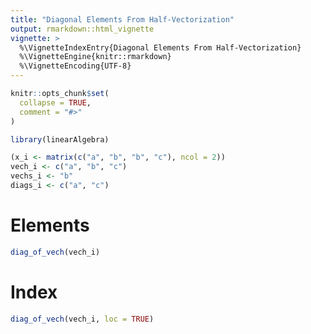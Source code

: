 ```yaml
---
title: "Diagonal Elements From Half-Vectorization"
output: rmarkdown::html_vignette
vignette: >
  %\VignetteIndexEntry{Diagonal Elements From Half-Vectorization}
  %\VignetteEngine{knitr::rmarkdown}
  %\VignetteEncoding{UTF-8}
---
```


```r
knitr::opts_chunk$set(
  collapse = TRUE,
  comment = "#>"
)
```

```r
library(linearAlgebra)
```

```r
(x_i <- matrix(c("a", "b", "b", "c"), ncol = 2))
vech_i <- c("a", "b", "c")
vechs_i <- "b"
diags_i <- c("a", "c")
```

# Elements

```r
diag_of_vech(vech_i)
```

# Index

```r
diag_of_vech(vech_i, loc = TRUE)
```

